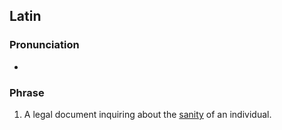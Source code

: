 ==Latin==
===Pronunciation===
* {{la-IPA|dē lūnātīco inquīrendō}}

===Phrase===
{{head|la|phrase|head=[[dē]] [[lūnātīco]] [[inquīrendō]]}}

# A legal document inquiring about the [[sanity]] of an individual.